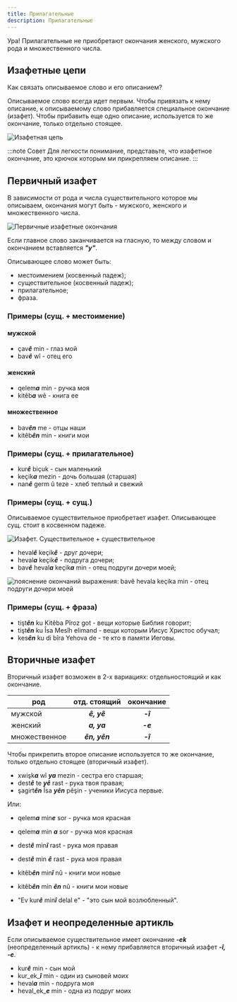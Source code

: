 ```yaml
---
title: Прилагательные
description: Прилагательные
---
```


Ура! Прилагательные не приобретают окончания женского, мужского рода и множественного числа.

## Изафетные цепи

Как связать описываемое слово и его описанием?

Описываемое слово всегда идет первым. Чтобы привязать к нему описание, к описываемому слово прибавляется специальное окончание (изафет). Чтобы прибавить еще одно описание, используется то же окончание, только отдельно стоящее.

![Изафетная цепь](/img/chapter-4/izafet-links.png)

:::note Совет
Для легкости понимание, представьте, что изафетное окончание, это крючок которым ми прикрепляем описание.
:::

## Первичный изафет

В зависимости от рода и числа существительного которое мы описываем, окончания могут быть - мужского, женского и множественного числа.

<img src="/img/chapter-4/origin-izafet-endings.png" alt="Первичные изафетные окончания" />

Если главное слово заканчивается на гласную, то между словом и окончанием вставляется ***"y"***.

Описывающее слово может быть:

- местоимением (косвенный падеж);
- существительное (косвенный падеж);
- прилагательное;
- фраза.

### Примеры (сущ. + местоимение)

#### мужской

* çav***ê*** min - глаз мой
* bav***ê*** wî - отец его

#### женский

* qelem***a*** min - ручка моя
* kitêb***a*** wê - книга ее

#### множественное

* bav***ên*** me - отцы наши
* kitêb***ên*** min - книги мои

### Примеры (сущ. + прилагательное)

* kur***ê*** biçuk - сын маленький
* keçik***a*** mezin - дочь большая (старшая)
* nan***ê*** germ û teze - хлеб теплый и свежий

### Примеры (сущ. + сущ.)

Описываемое существительное приобретает изафет. Описывающее сущ. стоит в косвенном падеже.

<img src="/img/chapter-4/izafet-noun-noun.png" alt="Изафет. Существительное + существительное" />

* heval***ê*** keçik***ê*** - друг дочери;
* heval***a*** keçik***ê*** - подруга дочери;
* bav***ê*** heval***a*** keçik***a*** min - отец подруги дочери моей;

<img src="/img/chapter-4/bavê-hevala-keçika-min.png" alt="пояснение окончаний выражения: bavê hevala keçika min - отец подруги дочери моей" height={120} />

### Примеры (сущ. + фраза)

* tişt***ên*** ku Kitêba Pîroz got - вещи которые Библия говорит;
* tişt***ên*** ku Îsa Mesîh elimand - вещи которым Иисус Христос обучал;
* kes***ên*** ku di bîra Yehova de - те кто в памяти Иеговы.

## Вторичные изафет

Вторичный изафет возможен в 2-х вариациях: отдельностоящий и как окончание.

|род|отд. стоящий|окончание|
|-|:-:|:-:|
|мужской|***ê, yê***|***-î***|
|женский|***a, ya***|***-e***|
|множественное| ***ên, yên***|***-î***|

Чтобы прикрепить второе описание используется то же окончание, только отдельно стоящее (вторичный изафет).

* xwişk***a*** wî ***ya*** mezin - сестра его старшая;
* dest***ê*** te ***yê*** rast - рука твоя правая;
* şagirt***ên*** Îsa ***yên*** pêşin - ученики Иисуса первые.

Или:

* qelem***a*** min***e*** sor - ручка моя красная
* qelem***a*** min ***a*** sor - ручка моя красная


* dest***ê*** min***î*** rast - рука моя правая
* dest***ê*** min ***ê*** rast - рука моя правая


* kitêb***ên*** min***î*** nû - книги мои новые
* kitêb***ên*** min ***ên*** nû - книги мои новые


* "Ev kur***ê*** min***î*** delal e" - "это сын мой возлюбленный".

## Изафет и неопределенные артикль

Если описываемое существительное имеет окончание ***-ek*** (неопределенный артикль) - к нему прибавляется вторичный изафет ***-î, -е***.

* kur***ê*** min - сын мой
* kur_ek_***î*** min - один из сыновей моих
* heval***a*** min - подруга моя
* heval_ek_***e*** min - одна из подруг моих